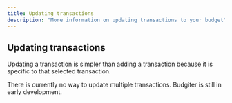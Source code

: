 ```yaml
---
title: Updating transactions
description: "More information on updating transactions to your budget"
---
```


## Updating transactions

Updating a transaction is simpler than adding a transaction because it is specific to that selected transaction. 

There is currently no way to update multiple transactions. Budgiter is still in early development. 

